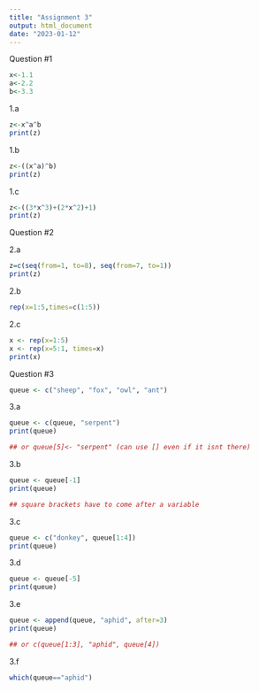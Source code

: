 ```yaml
---
title: "Assignment 3"
output: html_document
date: "2023-01-12"
---
```


Question #1
```r
x<-1.1
a<-2.2
b<-3.3
```
1.a
```r

z<-x^a^b
print(z)


```
1.b
```r

z<-((x^a)^b)
print(z)

```

1.c
```r
 
z<-((3*x^3)+(2*x^2)+1)
print(z)

```

Question #2

2.a
```r


z=c(seq(from=1, to=8), seq(from=7, to=1))
print(z)

```
2.b
```r

rep(x=1:5,times=c(1:5))

```

2.c
```r

x <- rep(x=1:5)
x <- rep(x=5:1, times=x)
print(x)
```

Question #3

```r
queue <- c("sheep", "fox", "owl", "ant")
```

3.a
```r
queue <- c(queue, "serpent")
print(queue)

## or queue[5]<- "serpent" (can use [] even if it isnt there)
```
3.b
```r
queue <- queue[-1]
print(queue)

## square brackets have to come after a variable 
```
3.c
```r
queue <- c("donkey", queue[1:4])
print(queue)
```
3.d
```r
queue <- queue[-5]
print(queue)
```

3.e
```r
queue <- append(queue, "aphid", after=3)
print(queue)

## or c(queue[1:3], "aphid", queue[4])
```
3.f
```r
which(queue=="aphid")
```





